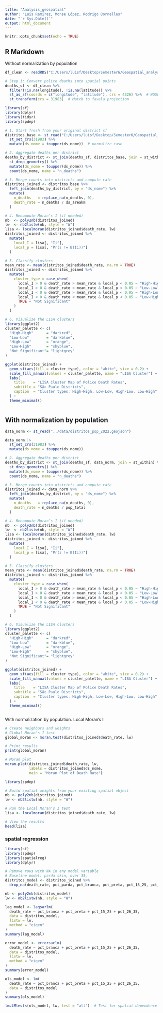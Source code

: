 ```yaml
---
title: "Analysis_geospatial"
author: "Luis Ramirez, Monse López, Rodrigo Dornelles"
date: "`r Sys.Date()`"
output: html_document
---
```


```r
knitr::opts_chunk$set(echo = TRUE)

```

## R Markdown

Without normalization by population


```r
df_clean <- readRDS("C:/Users/luisf/Desktop/Semester6/Geospatial_analysis/assignment2/geospatial_assignments/data/mortes_policia_clean.rds")

# Step 1: Convert police deaths into spatial points
deaths_sf <- df_clean %>%
  filter(!is.na(longitude), !is.na(latitude)) %>%
  st_as_sf(coords = c("longitude", "latitude"), crs = 4326) %>%  # WGS84
  st_transform(crs = 31983)  # Match to favela projection


```



```r
library(sf)
library(dplyr)
library(tidyr)
library(spdep)

# 1. Start fresh from your original district sf
distritos_base <- st_read("C:/Users/luisf/Desktop/Semester6/Geospatial_analysis/assignment2/geospatial_assignments/data-raw/shapefile_distrito/SIRGAS_SHP_distrito.shp") %>%
  st_set_crs(31983) %>%
  mutate(ds_nome = toupper(ds_nome))  # normalize case

# 2. Aggregate deaths per district 
deaths_by_district <- st_join(deaths_sf, distritos_base, join = st_within) %>%
  st_drop_geometry() %>%
  mutate(ds_nome = toupper(ds_nome)) %>%
  count(ds_nome, name = "n_deaths")

# 3. Merge counts into districts and compute rate
distritos_joined <- distritos_base %>%
  left_join(deaths_by_district, by = "ds_nome") %>%
  mutate(
    n_deaths   = replace_na(n_deaths, 0),
    death_rate = n_deaths / ds_areakm
  )

# 4. Recompute Moran’s I (if needed)
nb  <- poly2nb(distritos_joined)
lw  <- nb2listw(nb, style = "W")
lisa <- localmoran(distritos_joined$death_rate, lw)
distritos_joined <- distritos_joined %>%
  mutate(
    local_I = lisa[, "Ii"],
    local_p = lisa[, "Pr(z != E(Ii))"]
  )

# 5. Classify clusters
mean_rate <- mean(distritos_joined$death_rate, na.rm = TRUE)
distritos_joined <- distritos_joined %>%
  mutate(
    cluster_type = case_when(
      local_I > 0 & death_rate > mean_rate & local_p < 0.05 ~ "High-High",
      local_I > 0 & death_rate < mean_rate & local_p < 0.05 ~ "Low-Low",
      local_I < 0 & death_rate > mean_rate & local_p < 0.05 ~ "High-Low",
      local_I < 0 & death_rate < mean_rate & local_p < 0.05 ~ "Low-High",
      TRUE ~ "Not Significant"
    )
  )

# 6. Visualize the LISA clusters
library(ggplot2)
cluster_palette <- c(
  "High-High"      = "darkred",
  "Low-Low"        = "darkblue",
  "High-Low"       = "orange",
  "Low-High"       = "skyblue",
  "Not Significant"= "lightgrey"
)

ggplot(distritos_joined) +
  geom_sf(aes(fill = cluster_type), color = "white", size = 0.2) +
  scale_fill_manual(values = cluster_palette, name = "LISA Cluster") +
  labs(
    title    = "LISA Cluster Map of Police Death Rates",
    subtitle = "São Paulo Districts",
    caption  = "Cluster types: High-High, Low-Low, High-Low, Low-High"
  ) +
  theme_minimal()



```

## With normalization by population 

```r
data_norm <- st_read("../data/distritos_pop_2022.geojson")

data_norm |> 
  st_set_crs(31983) %>%
  mutate(ds_nome = toupper(ds_nome))

# 2. Aggregate deaths per district 
deaths_by_district <- st_join(deaths_sf, data_norm, join = st_within) %>%
  st_drop_geometry() %>%
  mutate(ds_nome = toupper(ds_nome)) %>%
  count(ds_nome, name = "n_deaths")

# 3. Merge counts into districts and compute rate
distritos_joined <- data_norm %>%
  left_join(deaths_by_district, by = "ds_nome") %>%
  mutate(
    n_deaths   = replace_na(n_deaths, 0),
    death_rate = n_deaths / pop_total
  )

# 4. Recompute Moran’s I (if needed)
nb  <- poly2nb(distritos_joined)
lw  <- nb2listw(nb, style = "W")
lisa <- localmoran(distritos_joined$death_rate, lw)
distritos_joined <- distritos_joined %>%
  mutate(
    local_I = lisa[, "Ii"],
    local_p = lisa[, "Pr(z != E(Ii))"]
  )

# 5. Classify clusters
mean_rate <- mean(distritos_joined$death_rate, na.rm = TRUE)
distritos_joined <- distritos_joined %>%
  mutate(
    cluster_type = case_when(
      local_I > 0 & death_rate > mean_rate & local_p < 0.05 ~ "High-High",
      local_I > 0 & death_rate < mean_rate & local_p < 0.05 ~ "Low-Low",
      local_I < 0 & death_rate > mean_rate & local_p < 0.05 ~ "High-Low",
      local_I < 0 & death_rate < mean_rate & local_p < 0.05 ~ "Low-High",
      TRUE ~ "Not Significant"
    )
  )

# 6. Visualize the LISA clusters
library(ggplot2)
cluster_palette <- c(
  "High-High"      = "darkred",
  "Low-Low"        = "darkblue",
  "High-Low"       = "orange",
  "Low-High"       = "skyblue",
  "Not Significant"= "lightgrey"
)

ggplot(distritos_joined) +
  geom_sf(aes(fill = cluster_type), color = "white", size = 0.2) +
  scale_fill_manual(values = cluster_palette, name = "LISA Cluster") +
  labs(
    title    = "LISA Cluster Map of Police Death Rates",
    subtitle = "São Paulo Districts",
    caption  = "Cluster types: High-High, Low-Low, High-Low, Low-High"
  ) +
  theme_minimal()



```

With normalization by population. Local Moran's I

```r
# Create neighbors and weights
# Global Moran's I test
global_moran <- moran.test(distritos_joined$death_rate, lw)

# Print results
print(global_moran)

# Moran plot
moran.plot(distritos_joined$death_rate, lw,
           labels = distritos_joined$ds_nome,
           main = "Moran Plot of Death Rate")

```



```r

library(spdep)

# Build spatial weights from your existing spatial object
nb <- poly2nb(distritos_joined)
lw <- nb2listw(nb, style = "W")

# Run the Local Moran's I test
lisa <- localmoran(distritos_joined$death_rate, lw)

# View the results
head(lisa)


```

### spatial regression 


```r
library(sf)
library(spdep)
library(spatialreg)
library(dplyr)

# Remove rows with NA in any model variable
# Baseline model: parda skin, over 35, 
distritos_model <- distritos_joined %>%
  drop_na(death_rate, pct_parda, pct_branca, pct_preta, pct_15_25, pct_26_35, pct_36_plus)

nb <- poly2nb(distritos_model)
lw <- nb2listw(nb, style = "W")

lag_model <- lagsarlm(
  death_rate ~ pct_branca + pct_preta + pct_15_25 + pct_26_35,
  data = distritos_model,
  listw = lw,
  method = "eigen"
)
summary(lag_model)

error_model <- errorsarlm(
  death_rate ~ pct_branca + pct_preta + pct_15_25 + pct_26_35,
  data = distritos_model,
  listw = lw,
  method = "eigen"
)
summary(error_model)

ols_model <- lm(
  death_rate ~ pct_branca + pct_preta + pct_15_25 + pct_26_35,
  data = distritos_model
)
summary(ols_model)

lm.LMtests(ols_model, lw, test = "all")  # Test for spatial dependence



```




```r



```




```r



```




```r



```
